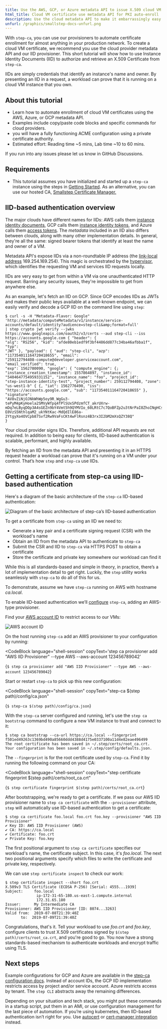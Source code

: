 ```yaml
---
title: Use the AWS, GCP, or Azure metadata API to issue X.509 cloud VM certificates to workloads
html_title: Cloud VM certificate use metadata API for PKI auto-enroll
description: Use the cloud metadata API to make it embarrassingly easy to get private PKI certificates to workloads running on AWS, GCP, and Azure virtual machines (VMs)
unfurl: /graphics/smallstep-docs-unfurl.png
---
```



With `step-ca`, you can use our provisioners to automate certificate enrollment for almost anything in your production network. To create a cloud VM certificate, we recommend you use the cloud provider metadata API and our IID provisioner. This short tutorial will show how to use Instance Identity Documents (IID) to authorize and retrieve an X.509 Certificate from `step-ca`. 

IIDs are simply credentials that identify an instance's name and owner. By
presenting an IID in a request, a workload can prove that it is running on a cloud VM instance that you own.

## About this tutorial

- Learn how to automate enrollment of cloud VM certificates using the AWS, Azure, or GCP metadata API.
- Examples include copy/paste code blocks and specific commands for cloud providers.
- you will have a fully functioning ACME configuration using a private certificate authority. 
- Estimated effort: Reading time ~5 mins, Lab time ~10 to 60 mins. 

<Alert severity="info">
  <div>
    If you run into any issues please let us know <Link href="https://github.com/smallstep/certificates/discussions">in GitHub Discussions</Link>.
  </div>
</Alert>

## Requirements

- This tutorial assumes you have initialized and started up a `step-ca` instance using the steps in [Getting Started](/docs/step-ca/getting-started). As an alternative, you can use our hosted CA, [Smallstep Certificate Manager.](/certificate-manager)

## IID-based authentication overview

The major clouds have different names for IIDs: AWS calls them [instance
identity documents][1], GCP calls them [instance identity tokens][2], and Azure
calls them [access tokens][3]. The _metadata_ included in an IID also differs
between clouds, along with many other implementation details. In general,
they're all the same: signed bearer tokens that identify at least the
name and owner of a VM.

Metadata API's expose IIDs via a non-roundtable IP address
(the [link-local address][4] 169.254.169.254). This magic is orchestrated by
the [hypervisor][5], which identifies the requesting VM and services IID
requests locally.

IIDs are very easy to get from within a VM via one unauthenticated HTTP
request. Barring any security issues, they're impossible to get from anywhere
else.

As an example, let's fetch an IID on GCP. Since GCP encodes IIDs as JWTs and
makes their public keys available at a well-known endpoint, we can easily verify
and decode a GCP IID on the command line using `step`:

```shell-session nocopy
$ curl -s -H "Metadata-Flavor: Google"
'http://metadata/computeMetadata/v1/instance/service-accounts/default/identity?audience=step-cli&amp;format=full'
| step crypto jwt verify --jwks https://www.googleapis.com/oauth2/v3/certs --aud step-cli --iss https://accounts.google.com { "header": {
"alg": "RS256", "kid": "afde80eb1edf9f3bf4486dd877c34ba46afbba1f", "typ":
"JWT" }, "payload": { "aud": "step-cli", "azp":
"117354011164720418655", "email":
"259112794408-compute@developer.gserviceaccount.com", "email_verified": true,
"exp": 1562780090, "google": { "compute_engine": {;
"instance_creation_timestamp": 1557864897, "instance_id":
"5404647754959331152", "instance_name": "foo", "project_id":
"step-instance-identity-test", "project_number": 259112794408, "zone":
"us-west1-b" { {, "iat": 1562776490, "iss":
"https://accounts.google.com", "sub": "117354011164720418655" },
"signature":
"AV8vZiNjOJNkWhWp5oy9R_WgGu3-tePyM4pKyHoela2SMVyWfpq4fPlSUxSPdzmfCT_akrUXrw-mDq7eLByqDOp3A4sGEZn9bY4Vmt5h9QYMVIo_60LRtC7c7QoBFZp2u3tNrPaI8ZhoINgHCsTdbfGEUDnCA8aH1mygd8b3kUEXcMCHrgUayPEVSMih8OYfmHUdecyTt0qOw6Ima16lX1jmM6lSoj8VNFmee36qFn58qULchB89lqviv-E0VzS5NthlqaM2_ukYNtKac-MdQdIlE86a-2YtgyXo4OVCpb87Svf2Rw9VaFsCKt4wFlRsnz4B3rx3I2bM2mXsQZY38Q"
}
```

Your cloud provider signs IIDs. Therefore, additional API requests are not required.
In addition to being easy for clients, IID-based
authentication is scalable, performant, and highly available.

By fetching an IID from the metadata API and presenting it in an HTTPS request
header a workload can prove that it's running on a VM under your control.
That’s how `step` and `step-ca` use IIDs.

[1]: https://docs.aws.amazon.com/AWSEC2/latest/UserGuide/instance-identity-documents.html
[2]: https://cloud.google.com/compute/docs/instances/verifying-instance-identity
[3]: https://docs.microsoft.com/en-us/azure/active-directory/managed-identities-azure-resources/how-to-use-vm-token
[4]: https://en.wikipedia.org/wiki/Link-local_address
[5]: https://en.wikipedia.org/wiki/Hypervisor

## Getting a certificate from step-ca using IID-based authentication

Here's a diagram of the basic architecture of the `step-ca` IID-based authentication:

![Diagram of the basic architecture of step-ca’s IID-based authentication][6]


To get a certificate from `step-ca` using an IID we need to:

- Generate a key pair and a certificate signing request (CSR) with the workload's name
- Obtain an IID from the metadata API to authenticate to `step-ca`
- Submit the CSR and IID to `step-ca` via HTTPS POST to obtain a certificate
- Store the certificate and private key somewhere our workload can find it

While this is all standards-based and simple in theory, in practice, there’s a
lot of implementation detail to get right. Luckily, the `step` utility
works seamlessly with `step-ca` to do all of this for us.

To demonstrate, assume we have `step-ca` running on AWS with hostname
_ca.local_.

To enable IID-based authentication we’ll [configure][7] `step-ca`,
   adding an AWS-type provisioner.

Find your [AWS account ID][8] to restrict access to our VMs:

![AWS account ID][9]

On the host running `step-ca` add an AWS provisioner to your configuration by running:

<CodeBlock
  language="shell-session"
  copyText='step ca provisioner add "AWS IID Provisioner" --type AWS --aws-account 123456789042'
>
  {`$ step ca provisioner add "AWS IID Provisioner" --type AWS --aws-account 123456789042`}
</CodeBlock>

Start or restart `step-ca` to pick up this new configuration:

<CodeBlock
  language="shell-session"
  copyText="step-ca $(step path)/config/ca.json"
>
  {`$ step-ca $(step path)/config/ca.json`}
</CodeBlock>

With the `step-ca` server configured and running, let's use the `step ca
bootstrap` command to configure a new VM instance to trust and connect to it:

```shell-session nocopy
$ step ca bootstrap --ca-url https://ca.local --fingerprint f501ed49263c1369bd490a85660ddd4388d4175e0337100a11d4e82eae496499
The root certificate has been saved in ~/.step/certs/root_ca.crt.
Your configuration has been saved in ~/.step/config/defaults.json.
```

The `--fingerprint` is for the root certificate used by `step-ca`. Find it by
running the following command on your CA:

<CodeBlock
  language="shell-session"
  copyText="step certificate fingerprint $(step path)/certs/root_ca.crt"
>
  {`$ step certificate fingerprint $(step path)/certs/root_ca.crt`}
</CodeBlock>

After bootstrapping, we're ready to get a certificate. If we pass our AWS IID
provisioner name to `step ca certificate` with the `--provisioner` attribute,
`step` will automatically use IID-based authentication to get a certificate:

```shell-session nocopy
$ step ca certificate foo.local foo.crt foo.key --provisioner "AWS IID Provisioner"
✔ Key ID: AWS IID Provisioner (AWS)
✔ CA: https://ca.local
✔ Certificate: foo.crt
✔ Private Key: foo.key
```

The first positional argument to `step ca certificate` specifies our workload's
name, the certificate subject. In this case, it's _foo.local_. The next two
positional arguments specify which files to write the certificate and private
key, respectively.

We can use `step certificate inspect` to check our work:

```shell-session nocopy
$ step certificate inspect --short foo.crt
X.509v3 TLS Certificate (ECDSA P-256) [Serial: 4555...1939]
Subject:     foo.local
              ip-172-31-65-180.us-east-1.compute.internal
              172.31.65.180
Issuer:      My Intermediate CA
Provisioner: AWS IID Provisioner [ID: 8074...3263]
Valid from:  2019-07-08T21:39:40Z
       to:  2019-07-09T21:39:40Z
```

Congratulations, that's it. Tell your workload to use _foo.crt_ and _foo.key_,
configure clients to trust X.509 certificates signed by `$(step
path)/certs/root_ca.crt`, and you're good to go. You now have a strong
standards-based mechanism to authenticate workloads and encrypt traffic using
TLS.

[6]: /graphics/iid-authentication.png
[7]: /docs/step-ca/provisioners#cloud-provisioners
[8]: https://docs.aws.amazon.com/general/latest/gr/acct-identifiers.html
[9]: /graphics/aws-account-id.png

## Next steps

Example configurations for GCP and Azure are available in the [step-ca
configuration docs][7]. Instead of account IDs, the GCP IID implementation restricts access
by project and/or service account. Azure restricts access by tenant. The `step
CLI` abstracts away the remaining differences.

Depending on your situation and tech stack, you might put these commands in a
startup script, put them in an AMI, or use configuration management for the
last piece of automation. If you’re using kubernetes, then IID-based
authentication isn’t right for you. Use [autocert][11] or [cert-manager
integration][12] instead.

[11]: https://github.com/smallstep/autocert
[12]: https://github.com/smallstep/step-issuer
